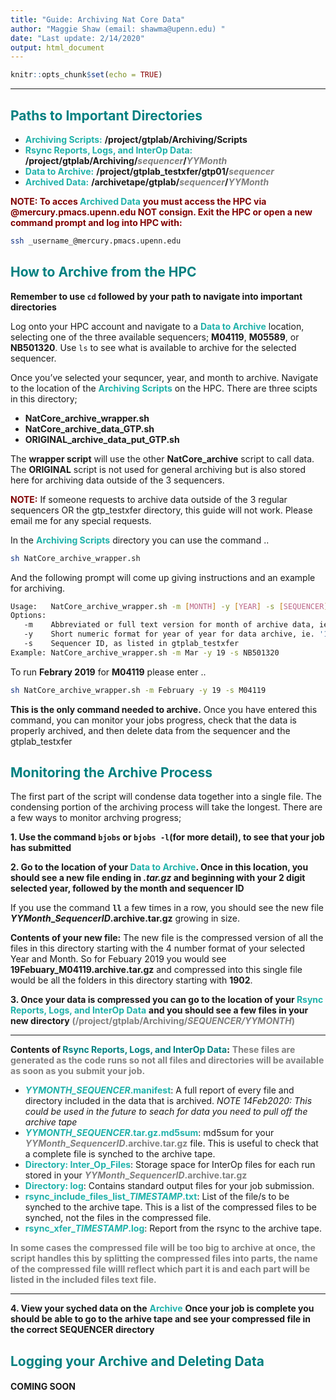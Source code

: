 ```yaml
---
title: "Guide: Archiving Nat Core Data"
author: "Maggie Shaw (email: shawma@upenn.edu) "
date: "Last update: 2/14/2020"
output: html_document
---
```


```r
knitr::opts_chunk$set(echo = TRUE)
```

___

## <span style="color:Teal">**Paths to Important Directories**</span>

* <span style="color:lightseagreen">**Archiving Scripts:**</span> **/project/gtplab/Archiving/Scripts**
* <span style="color:lightseagreen">**Rsync Reports, Logs, and InterOp Data:**</span> **/project/gtplab/Archiving/**<span style="color:gray">***sequencer***</span>**/**<span style="color:gray">***YYMonth***</span>
* <span style="color:lightseagreen">**Data to Archive:**</span> **/project/gtplab_testxfer/gtp01/**<span style="color:gray">***sequencer***</span>
* <span style="color:lightseagreen">**Archived Data:**</span> **/archivetape/gtplab/**<span style="color:gray">***sequencer***</span>**/**<span style="color:gray">***YYMonth***</span>

<span style="color:maroon">**NOTE: To acces **</span><span style="color:lightseagreen">**Archived Data**</span><span style="color:maroon"> **you must access the HPC via @mercury.pmacs.upenn.edu NOT consign. Exit the HPC or open a new command prompt and log into HPC with:** </span> 
```bash
ssh _username_@mercury.pmacs.upenn.edu
```

## <span style="color:Teal">**How to Archive from the HPC** </span>

**Remember to use `cd` followed by your path to navigate into important directories**

Log onto your HPC account and navigate to a <span style="color:lightseagreen">**Data to Archive**</span> location, selecting one of the three available sequencers; **M04119**, **M05589**, or **NB501320**. Use `ls` to see what is available to archive for the selected sequencer. 

Once you've selected your sequncer, year, and month to archive. Navigate to the location of the <span style="color:lightseagreen">**Archiving Scripts**</span> on the HPC. There are three scipts in this directory;

  * **NatCore_archive_wrapper.sh**
  * **NatCore_archive_data_GTP.sh**
  * **ORIGINAL_archive_data_put_GTP.sh**

The **wrapper script** will use the other **NatCore_archive** script to call data. The **ORIGINAL** script is not used for general archiving but is also stored here for archiving data outside of the 3 sequencers.

<span style="color:maroon">**NOTE:**</span> If someone requests to archive data outside of the 3 regular sequencers OR the gtp_testxfer directory, this guide will not work. Please email me for any special requests.

In the <span style="color:lightseagreen">**Archiving Scripts**</span> directory you can use the command ..
```bash
sh NatCore_archive_wrapper.sh
```

And the following prompt will come up giving instructions and an example for archiving. 
```bash
Usage:   NatCore_archive_wrapper.sh -m [MONTH] -y [YEAR] -s [SEQUENCER]
Options:
   -m    Abbreviated or full text version for month of archive data, ie 'March' or 'Mar'
   -y    Short numeric format for year of year for data archive, ie. '19'
   -s    Sequencer ID, as listed in gtplab_testxfer
Example: NatCore_archive_wrapper.sh -m Mar -y 19 -s NB501320
```

To run **Febrary 2019** for **M04119** please enter ..

```bash
sh NatCore_archive_wrapper.sh -m February -y 19 -s M04119
```

**This is the only command needed to archive.** Once you have entered this command, you can monitor your jobs progress, check that the data is properly archived, and then delete data from the sequencer and the gtplab_testxfer 

## <span style="color:Teal">**Monitoring the Archive Process**</span>

The first part of the script will condense data together into a single file. The condensing portion of the archiving process will take the longest. There are a few ways to monitor archving progress;

**1. Use the command `bjobs` or `bjobs -l`(for more detail), to see that your job has submitted**

**2. Go to the location of your <span style="color:lightseagreen">**Data to Archive**</span>. Once in this location, you should see a new file ending in *.tar.gz* and beginning with your 2 digit selected year, followed by the month and sequencer ID**

If you use the command **`ll`** a few times in a row, you should see the new file ***YYMonth*_*SequencerID*.archive.tar.gz** growing in size. 

**Contents of your new file:** The new file is the compressed version of all the files in this directory starting with the 4 number format of your selected Year and Month. So for Febuary 2019 you would see **19Febuary_M04119.archive.tar.gz** and compressed into this single file would be all the folders in this directory starting with **1902**.

**3. Once your data is compressed you can go to the location of your **<span style="color:lightseagreen">**Rsync Reports, Logs, and InterOp Data**</span> **and you should see a few files in your new directory** <span style="color:gray">**(/project/gtplab/Archiving/*SEQUENCER/YYMONTH*)**</span> 

___

**Contents of **<span style="color:teal">**Rsync Reports, Logs, and InterOp Data**</span>**:**
<span style="color:gray">**These files are generated as the code runs so not all files and directories will be available as soon as you submit your job.**</span>

  * <span style="color:lightseagreen">***YYMONTH_SEQUENCER*.manifest**</span>: A full report of every file and directory included in the data that is archived. *NOTE 14Feb2020: This could be used in the future to seach for data you need to pull off the archive tape*
  * <span style="color:lightseagreen">***YYMONTH_SEQUENCER*.tar.gz.md5sum**</span>: md5sum for your <span style="color:gray">***YYMonth*_*SequencerID*.archive.tar.gz**</span> file. This is useful to check that a complete file is synched to the archive tape. 
  * <span style="color:lightseagreen">**Directory: Inter_Op_Files**</span>: Storage space for InterOp files for each run stored in your <span style="color:gray">***YYMonth*_*SequencerID*.archive.tar.gz**</span>
  * <span style="color:lightseagreen">**Directory: log**</span>: Contains standard output files for your job submission.
  * <span style="color:lightseagreen">**rsync_include_files_list_*TIMESTAMP*.txt**</span>: List of the file/s to be synched to the archive tape. This is a list of the compressed files to be synched, not the files in the compressed file.
  * <span style="color:lightseagreen">**rsync_xfer_*TIMESTAMP*.log**</span>: Report from the rsync to the archive tape. 
  
<span style="color:gray">**In some cases the compressed file will be too big to archive at once, the script handles this by splitting the compressed files into parts, the name of the compressed file willl reflect which part it is and each part will be listed in the included files text file.**</span>

___

**4. View your syched data on the** <span style="color:lightseagreen">**Archive**</span> **Once your job is complete you should be able to go to the arhive tape and see your compressed file in the correct SEQUENCER directory**

## <span style="color:Teal">**Logging your Archive and Deleting Data**</span>

#### COMING SOON


